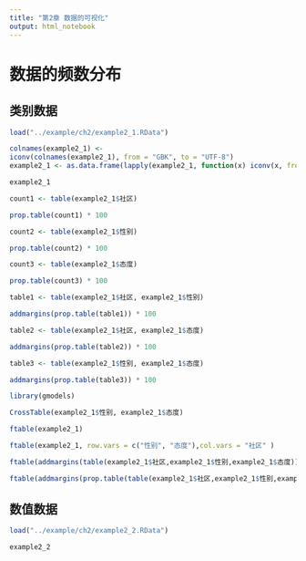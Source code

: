 ```yaml
---
title: "第2章 数据的可视化"
output: html_notebook
---
```


# 数据的频数分布

## 类别数据

```r
load("../example/ch2/example2_1.RData")

colnames(example2_1) <-
iconv(colnames(example2_1), from = "GBK", to = "UTF-8")
example2_1 <- as.data.frame(lapply(example2_1, function(x) iconv(x, from = "GBK", to = "UTF-8")))

example2_1

count1 <- table(example2_1$社区)

prop.table(count1) * 100

count2 <- table(example2_1$性别)

prop.table(count2) * 100

count3 <- table(example2_1$态度)

prop.table(count3) * 100

table1 <- table(example2_1$社区, example2_1$性别)

addmargins(prop.table(table1)) * 100

table2 <- table(example2_1$社区, example2_1$态度)

addmargins(prop.table(table2)) * 100

table3 <- table(example2_1$性别, example2_1$态度)

addmargins(prop.table(table3)) * 100

library(gmodels)

CrossTable(example2_1$性别, example2_1$态度)

ftable(example2_1)

ftable(example2_1, row.vars = c("性别", "态度"),col.vars = "社区" )

ftable(addmargins(table(example2_1$社区,example2_1$性别,example2_1$态度)))

ftable(addmargins(prop.table(table(example2_1$社区,example2_1$性别,example2_1$态度))) * 100)
```

## 数值数据

```r
load("../example/ch2/example2_2.RData")

example2_2
```

